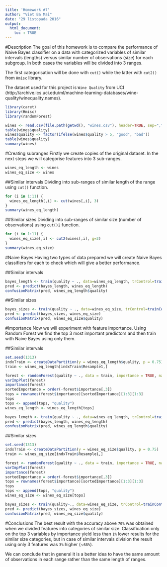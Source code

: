 ```yaml
---
title: 'Homework #7'
author: "Viet Ba Mai"
date: "29 listopada 2016"
output: 
  html_document:
    toc : TRUE
---
```



#Description
The goal of this homework is to compare the performance of Naive Bayes classifier on a data with categorized variables of similar intervals (lengths) versus similar number of observations (size) for each subgroup. In both cases the variables will be divided into 3 ranges.

The first categorisation will be done with `cut()` while the latter with `cut2()` from `Hmisc` library.

The dataset used for this project is `Wine Quality` from UCI (http://archive.ics.uci.edu/ml/machine-learning-databases/wine-quality/winequality.names).


```r
library(caret)
library(Hmisc)
library(randomForest)

wines <- read.csv(file.path(getwd(), "wines.csv"), header=TRUE, sep=",", encoding="UTF-8")
table(wines$quality)
wines$quality <- factor(ifelse(wines$quality > 5, "good", "bad")) 
table(wines$quality)
summary(wines)
```

#Creating subranges
Firstly we create copies of the original dataset. In the next steps we will categorise features into 3 sub-ranges.
```r
wines_eq_length <- wines
wines_eq_size <- wines
```

##Similar intervals
Dividing into sub-ranges of similar length of the range using `cut()` function.
```r
for (i in 1:11) {
  wines_eq_length[,i] <- cut(wines[,i], 3)
}
summary(wines_eq_length)
```

##Similar sizes
Dividing into sub-ranges of similar size (number of observations) using `cut()2` function.
```r
for (i in 1:11) {
  wines_eq_size[,i] <- cut2(wines[,i], g=3)
}
summary(wines_eq_size)
```


#Naive Bayes
Having two types of data prepared we will create Naive Bayes classifiers for each to check which will give a better performance.

##Similar intervals
```r
bayes_length <- train(quality ~ ., data=wines_eq_length, trControl=trainControl(method="boot", number=10), method="nb")
pred <- predict(bayes_length, wines_eq_length)
confusionMatrix(pred, wines_eq_length$quality)
```

##Similar sizes
```r
bayes_sizes <- train(quality ~ ., data=wines_eq_size, trControl=trainControl(method="boot", number=10), method="nb")
pred <- predict(bayes_sizes, wines_eq_size)
confusionMatrix(pred, wines_eq_size$quality)
```

#Importance
Now we will experiment with feature importance. Using Random Forest we find the top 3 most important predictors and then train with Naive Bayes using only them.

##Similar intervals
```r
set.seed(1313)
indxTrain <- createDataPartition(y = wines_eq_length$quality, p = 0.75)
train <- wines_eq_length[indxTrain$Resample1,]

forest <- randomForest(quality ~ ., data = train, importance = TRUE, na.action = na.omit)
varImpPlot(forest)
importance(forest)
sortedImportance = order(-forest$importance[,3])
tops = rownames(forest$importance)[sortedImportance][1:3][1:3]
tops
tops <- append(tops, "quality")
wines_eq_length <- wines_eq_length[tops]

bayes_length <- train(quality ~ ., data=wines_eq_length, trControl=trainControl(method="boot", number=10), method="nb")
pred <- predict(bayes_length, wines_eq_length)
confusionMatrix(pred, wines_eq_length$quality)
```

##Similar sizes
```r
set.seed(1313)
indxTrain <- createDataPartition(y = wines_eq_size$quality, p = 0.75)
train <- wines_eq_size[indxTrain$Resample1,]

forest <- randomForest(quality ~ ., data = train, importance = TRUE, na.action = na.omit)
varImpPlot(forest)
importance(forest)
sortedImportance = order(-forest$importance[,3])
tops = rownames(forest$importance)[sortedImportance][1:3][1:3]
tops
tops <- append(tops, "quality")
wines_eq_size <- wines_eq_size[tops]

bayes_sizes <- train(quality~., data=wines_eq_size, trControl=trainControl(method="boot", number=10), method="nb")
pred <- predict(bayes_sizes, wines_eq_size)
confusionMatrix(pred, wines_eq_size$quality)
```

#Conclusions
The best result with the accuracy above `70%` was obtained when we divided features into categories of similar size. Classification only on the top 3 variables by importance yield less than `1%` lower results for the similar size categories, but in case of similar intervals division the result using only 3 features was `3%` higher (~`68%`).

We can conclude that in general it is a better idea to have the same amount of observations in each range rather than the same length of ranges.